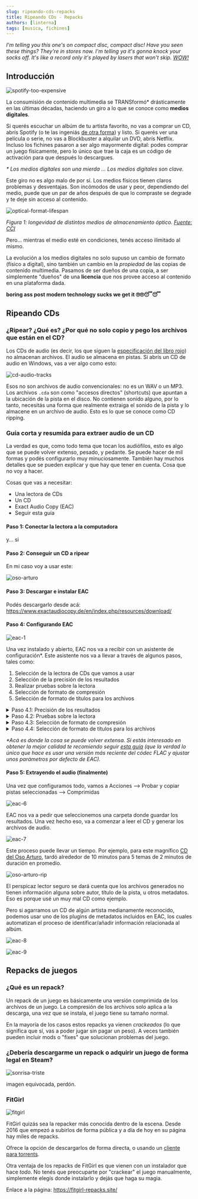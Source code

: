 ```yaml
---
slug: ripeando-cds-repacks
title: Ripeando CDs - Repacks
authors: [linterna]
tags: [musica, fichines]
---
```


_I'm telling you this one's on compact disc, compact disc! Have you seen these
things? They're in stores now. I'm telling ya it's gonna knock your socks off.
It's like a record only it's played by lasers that won't skip.
[WOW!](https://youtu.be/B-8EORB783c?si=xBuN17vbQM2A30wV&t=1476)_

<!-- truncate -->

## Introducción

![spotify-too-expensive](spotify-too-expensive.jpg)

La consumisión de contenido multimedia se TRANSformó\* drásticamente en las
últimas décadas, haciendo un giro a lo que se conoce como **medios digitales**.

Si querés escuchar un albúm de tu artista favorito, no vas a comprar un CD,
abrís Spotify (o te las ingeniás
[de otra forma](https://linternita.com/blog/no-more-programmers-soulseek#soulseek))
y listo. Si querés ver una película o serie, no vas a Blockbuster a alquilar un
DVD, abrís Netflix. Incluso los fichines pasaron a ser algo mayormente digital:
podes comprar un juego físicamente, pero lo único que trae la caja es un código
de activación para que después lo descargues.

_\* Los medios digitales son una mierda ... Los medios digitales son clave._

Este giro no es algo malo de por sí. Los medios físicos tienen claros problemas
y desventajas. Son incómodos de usar y peor, dependiendo del medio, puede que un
par de años después de que lo compraste se degrade y te deje sin acceso al
contenido.

![optical-format-lifespan](optical-format-lifespan.png)

_Figura 1: longevidad de distintos medios de almacenamiento óptico.
[Fuente: CCI](https://www.canada.ca/en/conservation-institute/services/conservation-preservation-publications/canadian-conservation-institute-notes/longevity-recordable-cds-dvds.html)_

Pero... mientras el medio esté en condiciones, tenés acceso ilimitado al mismo.

La evolución a los medios digitales no solo supuso un cambio de formato (físico
a digital), sino también un cambio en la _propiedad_ de las copias de contenido
multimedia. Pasamos de ser dueños de una copia, a ser simplemente "dueños" de
una **licencia** que nos provee acceso al contenido en una plataforma dada.

**boring ass post modern technology sucks we get it 🙄🙄😴😴**

## Ripeando CDs

### ¿Ripear? ¿Qué es? ¿Por qué no solo copio y pego los archivos que están en el CD?

Los CDs de audio (es decir, los que siguen la
[especificación del libro rojo](https://en.wikipedia.org/wiki/Compact_Disc_Digital_Audio))
no almacenan archivos. El audio se almacena en pistas. Si abrís un CD de audio
en Windows, vas a ver algo como esto:

![cd-audio-tracks](cd-audio-tracks.png)

Esos no son archivos de audio convencionales: no es un WAV o un MP3. Los
archivos `.cda` son como "accesos directos" (shortcuts) que apuntan a la
ubicación de la pista en el disco. No contienen sonido alguno, por lo tanto,
necesitás una forma que realmente extraiga el sonido de la pista y lo almacene
en un archivo de audio. Esto es lo que se conoce como CD ripping.

### Guía corta y resumida para extraer audio de un CD

La verdad es que, como todo tema que tocan los audiófilos, esto es algo que se
puede volver extenso, pesado, y pedante. Se puede hacer de mil formas y podés
configurarlo muy minuciosamente. También hay muchos detalles que se pueden
explicar y que hay que tener en cuenta. Cosa que no voy a hacer.

Cosas que vas a necesitar:

- Una lectora de CDs
- Un CD
- Exact Audio Copy (EAC)
- Seguir esta guía

#### Paso 1: Conectar la lectora a la computadora

y... si

#### Paso 2: Conseguir un CD a ripear

En mi caso voy a usar este:

![oso-arturo](oso-arturo.png)

#### Paso 3: Descargar e instalar EAC

Podés descargarlo desde acá:
https://www.exactaudiocopy.de/en/index.php/resources/download/

#### Paso 4: Configurando EAC

![eac-1](eac-1.png)

Una vez instalado y abierto, EAC nos va a recibir con un asistente de
configuración\*. Este asistente nos va a llevar a través de algunos pasos, tales
como:

1. Selección de la lectora de CDs que vamos a usar
1. Selección de la precisión de los resultados
1. Realizar pruebas sobre la lectora
1. Selección de formato de compresión
1. Selección de formato de títulos para los archivos

<details>
<summary>Paso 4.1: Precisión de los resultados</summary>

![eac-2](eac-2.png)

Seleccionar prefiero resultados precisos. Esto va a hacer que la extracción de
audio tarde más, pero vamos a obtener una mejor calidad de la misma.

</details>

<details>
<summary>Paso 4.2: Pruebas sobre la lectora</summary>

![eac-3](eac-3.png)

Lo único que voy a decir sobre este paso es que no uses un CD rayado, tal cual
indica el asistente.

![cd-rayado](cd-rayado.png)

</details>

<details>
<summary>Paso 4.3: Selección de formato de compresión</summary>

![eac-4](eac-4.png)

Podemos elegir distintos formatos de compresión. EAC viene con algunos
incorporados por defecto, pero si ninguno de esos nos conviene, se pueden
modificar libremente.

En este caso recomiendo optar por MP3. O FLAC, si sos un pesado obsesionado con
la calidad.

</details>

<details>
<summary>Paso 4.4: Selección de formato de títulos para los archivos</summary>

![eac-5](eac-5.png)

Acá podemos elegir cómo queremos que sean los títulos de los archivos de audio
que se generen. Elegí el que más te guste.

</details>

_\*Acá es donde la cosa se puede volver extensa. Si estás interesado en obtener
la mejor calidad te recomiendo seguir
[esta guía](https://wiki.hydrogenaud.io/index.php?title=EAC_and_FLAC) (que la
verdad lo único que hace es usar una versión más reciente del códec FLAC y
ajustar unos parámetros por defecto de EAC)._

#### Paso 5: Extrayendo el audio (finalmente)

Una vez que configuramos todo, vamos a Acciones --> Probar y copiar pistas
seleccionadas --> Comprimidas

![eac-6](eac-6.png)

EAC nos va a pedir que seleccionemos una carpeta donde guardar los resultados.
Una vez hecho eso, va a comenzar a leer el CD y generar los archivos de audio.

![eac-7](eac-7.png)

Este proceso puede llevar un tiempo. Por ejemplo, para este magnífico
[CD del Oso Arturo](https://www.youtube.com/watch?v=cMcil86djDg), tardó
alrededor de 10 minutos para 5 temas de 2 minutos de duración en promedio.

![oso-arturo-rip](oso-arturo-rip.png)

El perspicaz lector seguro se dará cuenta que los archivos generados no tienen
información alguna sobre autor, título de la pista, u otros metadatos. Eso es
porque usé un muy mal CD como ejemplo.

Pero si agarramos un CD de algún artista medianamente reconocido, podemos usar
uno de los plugins de metadatos incluidos en EAC, los cuales automatizan el
proceso de identificar/añadir información relacionada al albúm.

![eac-8](eac-8.png)

![eac-9](eac-9.png)

## Repacks de juegos

### ¿Qué es un repack?

Un repack de un juego es básicamente una versión comprimida de los archivos de
un juego. La compresión de los archivos solo aplica a la descarga, una vez que
se instala, el juego tiene su tamaño normal.

En la mayoría de los casos estos repacks ya vienen _crackeados_ (lo que
significa que sí, vas a poder jugar sin pagar un peso). A veces también pueden
incluir mods o "fixes" que solucionan problemas del juego.

### ¿Debería descargarme un repack o adquirir un juego de forma legal en Steam?

![sonrisa-triste](sonrisa-triste.png)

imagen equivocada, perdón.

### FitGirl

![fitgirl](fitgirl.jpg)

FitGirl quizás sea la repacker más conocida dentro de la escena. Desde 2016 que
empezó a subirlos de forma pública y a día de hoy en su página hay miles de
repacks.

Ofrece la opción de descargarlos de forma directa, o usando un
[cliente para torrents](https://linternita.com/blog/tecnologia-actual-torrents#c%C3%B3mo-descargar-pel%C3%ADculas-y-series-usando-qbittorrent).

Otra ventaja de los repacks de FitGirl es que vienen con un instalador que hace
_todo_. No tenés que preocuparte por "crackear" el juego manualmente,
simplemente elegís donde instalarlo y dejás que haga su magia.

Enlace a la página: https://fitgirl-repacks.site/
